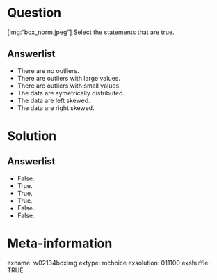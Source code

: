 Question
========
[img:"box_norm.jpeg"] Select the statements that are true.

Answerlist
----------
* There are no outliers.
* There are outliers with large values.
* There are outliers with small values.
* The data are symetrically distributed.
* The data are left skewed.
* The data are right skewed.


Solution
========

Answerlist
----------
* False.
* True.
* True.
* True.
* False.
* False.


Meta-information
================
exname: w02134boximg
extype: mchoice
exsolution: 011100
exshuffle: TRUE